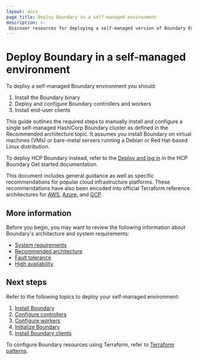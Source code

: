 ```yaml
---
layout: docs
page_title: Deploy Boundary in a self-managed environment
description: >-
 Discover resources for deploying a self-managed version of Boundary Enterprise or Boundary Community Edition.
---
```


# Deploy Boundary in a self-managed environment

To deploy a self-managed Boundary environment you should:

1. Install the Boundary binary
1. Deploy and configure Boundary controllers and workers
1. Install end-user clients

This guide outlines the required steps to manually install and configure a
single self-managed HashiCorp Boundary cluster as defined in the Recommended
architecture topic.
It assumes you install Boundary on virtual machines (VMs) or bare-metal servers
running a Debian or Red Hat-based Linux distribution.

To deploy HCP Boundary instead, refer to the [Deploy and log in](/boundary/docs/hcp/get-started/deploy-and-login) in the HCP Boundary Get started documentation.

This document includes general guidance as well as specific recommendations for
popular cloud infrastructure platforms. These recommendations have also been
encoded into official Terraform reference architectures for
[AWS](https://github.com/hashicorp/boundary-reference-architecture/tree/main/deployment/aws),
[Azure](https://github.com/hashicorp/boundary-reference-architecture/tree/main/deployment/azure),
and
[GCP](https://github.com/hashicorp/boundary-reference-architecture/tree/main/deployment/gcp).

## More information

Before you begin, you may want to review the following information about Boundary's architecture and system requirements:

- [System requirements](/boundary/docs/architecture/system-requirements)
- [Recommended architecture](/boundary/docs/architecture/recommended-architecture)
- [Fault tolerance](/boundary/docs/architecture/fault-tolerance)
- [High availability](/boundary/docs/architecture/high-availability)

## Next steps

Refer to the following topics to deploy your self-managed environment:

1. [Install Boundary](/boundary/docs/deploy/self-managed/install)
1. [Configure controllers](/boundary/docs/deploy/self-managed/configure-controllers)
1. [Configure workers](/boundary/docs/deploy/self-managed/deploy-workers)
1. [Initialize Boundary](/boundary/docs/deploy/self-managed/initialize)
1. [Install Boundary clients](/boundary/docs/deploy/self-managed/install-clients)

To configure Boundary resources using Terraform, refer to [Terraform patterns](/boundary/docs/deploy/terraform-patterns).
